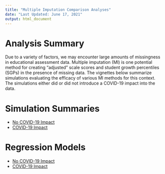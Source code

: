 ```yaml
---
title: "Multiple Imputation Comparison Analyses"
date: "Last Updated: June 17, 2021"
output: html_document
---
```


# Analysis Summary

Due to a variety of factors, we may encounter large amounts of missingness in educational assessment data. Multiple imputation (MI) is one potential method for creating "adjusted" scale scores and student growth percentiles (SGPs) in the presence of missing data. The vignettes below summarize simulations evaluating the efficacy of various MI methods for this context. The simulations either did or did not introduce a COVID-19 impact into the data. 

# Simulation Summaries

* [No COVID-19 Impact](https://centerforassessment.github.io/Internship_2021/articles/MI_Comparison_Summary.html)
* [COVID-19 Impact](https://centerforassessment.github.io/Internship_2021/articles/MI_Comparison_Impact_Summary.html)

# Regression Models

* [No COVID-19 Impact](https://centerforassessment.github.io/Internship_2021/articles/MI_Comparison_Regression.html)
* [COVID-19 Impact](https://centerforassessment.github.io/Internship_2021/articles/MI_Comparison_Impact_Regression.html)